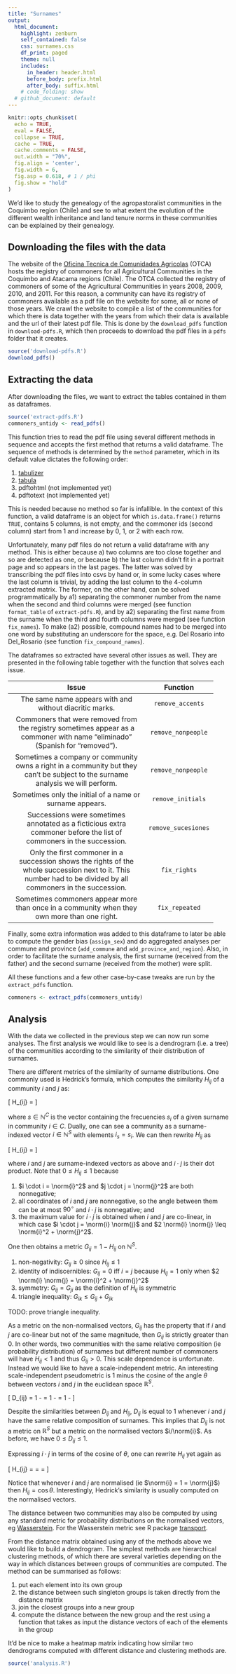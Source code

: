 ```yaml
---
title: "Surnames"
output:
  html_document:
    highlight: zenburn
    self_contained: false
    css: surnames.css
    df_print: paged
    theme: null
    includes:
      in_header: header.html
      before_body: prefix.html
      after_body: suffix.html
    # code_folding: show
  # github_document: default
---
```


```r
knitr::opts_chunk$set(
  echo = TRUE,
  eval = FALSE,
  collapse = TRUE,
  cache = TRUE,
  cache.comments = FALSE,
  out.width = "70%",
  fig.align = 'center',
  fig.width = 6,
  fig.asp = 0.618, # 1 / phi
  fig.show = "hold"
)
```

We'd like to study the genealogy
of the agropastoralist communities
in the Coquimbo region (Chile)
and see to what extent the evolution
of the different wealth inheritance
and land tenure norms in these communities
can be explained by their genealogy.


## Downloading the files with the data

The website of the
[Oficina Tecnica de Comunidades Agricolas](http://www.comunidadesagricolas.cl/) (OTCA)
hosts the registry of commoners
for all Agricultural Communities
in the Coquimbo and Atacama regions (Chile).
The OTCA collected the registry of commoners
of some of the Agricultural Communities
in years 2008, 2009, 2010, and 2011.
For this reason,
a community can have its registry of commoners
available as a pdf file on the website
for some, all or none of those years.
We crawl the website to compile
a list of the communities for which there is data
together with the years from which their data is available
and the url of their latest pdf file.
This is done by the `download_pdfs` function
in `download-pdfs.R`,
which then proceeds to download the pdf files
in a `pdfs` folder that it creates.

```r
source('download-pdfs.R')
download_pdfs()
```


## Extracting the data

After downloading the files,
we want to extract the tables contained in them as dataframes.

```r
source('extract-pdfs.R')
commoners_untidy <- read_pdfs()
```

This function tries to read the pdf file
using several different methods in sequence
and accepts the first method that returns a valid dataframe.
The sequence of methods is determined by
the `method` parameter,
which in its default value dictates the following order:

1. [tabulizer](https://github.com/ropensci/tabulizer)
2. [tabula](https://github.com/tabulapdf/tabula-java/)
3. pdftohtml (not implemented yet)
4. pdftotext (not implemented yet)

This is needed because no method so far is infallible.
<!-- For the purpose of this function, -->
In the context of this function,
a valid dataframe is an object
for which `is.data.frame()` returns `TRUE`,
contains 5 columns,
is not empty,
and the commoner ids (second column) start from 1
and increase by 0, 1, or 2 with each row.

Unfortunately, many pdf files do not return
a valid dataframe with any method.
This is either because a) two columns are too close together
and so are detected as one,
or because b) the last column didn't fit in a portrait page
and so appears in the last pages.
The latter was solved
by transcribing the pdf files into csvs by hand
or, in some lucky cases where the last column is trivial,
by adding the last column to
the 4-column extracted matrix.
The former, on the other hand,
can be solved programmatically by
a1) separating the commoner number from the name
when the second and third columns were merged
(see function `format_table` of `extract-pdfs.R`),
and by
a2) separating the first name from the surname 
when the third and fourth columns were merged
(see function `fix_names`).
To make (a2) possible,
compound names had to be merged into one word
by substituting an underscore for the space,
e.g. Del Rosario into Del_Rosario
(see function `fix_compound_names`).
<!-- The former can be solved by programmatic means -->
<!-- (see for instance the code in -->
<!--  function `format_table` of `extract-pdfs.R`, -->
<!--  although more is needed to fully solve the first issue) -->
<!-- but the latter must be solved -->
<!-- by transcribing the pdf files into csvs by hand. -->

The dataframes so extracted have several other issues as well.
They are presented in the following table
together with the function that solves each issue.

------------------------------------------------------------------
            Issue                                    Function
----------------------------------------------- ------------------
The same name appears with and
without diacritic marks.                        `remove_accents`

Commoners that were removed
from the registry sometimes appear              `remove_nonpeople`
as a commoner with name "eliminado"
(Spanish for "removed").

Sometimes a company or community owns
a right in a community but they can't           `remove_nonpeople`
be subject to the surname analysis
we will perform.

Sometimes only the initial of a name            `remove_initials`
or surname appears.

Successions were sometimes
annotated as a ficticious extra commoner        `remove_sucesiones`
before the list of commoners
in the succession.

Only the first commoner in a succession
shows the rights of the whole succession        `fix_rights`
next to it.
This number had to be divided by
all commoners in the succession.

Sometimes commoners appear more than once       `fix_repeated`
in a community when they own more than
one right.
------------------------------------------------------------------

Finally, some extra information was added
to this dataframe to later be able to
compute the gender bias (`assign_sex`)
and do aggregated analyses per commune and province
(`add_commune` and `add_province_and_region`).
Also, in order to facilitate the surname analysis,
the first surname (received from the father)
and the second surname (received from the mother)
were split.

All these functions and a few other case-by-case tweaks
are run by the `extract_pdfs` function.

```r
commoners <- extract_pdfs(commoners_untidy)
```


## Analysis

With the data we collected in the previous step
we can now run some analyses.
The first analysis we would like to see
is a dendrogram (i.e. a tree) of the communities
according to the similarity of
their distribution of surnames.

There are different metrics of
the similarity of surname distributions.
One commonly used is Hedrick's formula,
which computes the similarity $H_{ij}$
of a community $i$ and $j$ as:

\[ H_{ij} = \frac{ \sum_s s_i s_j }{
     \frac{1}{2} (\sum_s s_i^2 + \sum_s s_j^2) } \]

where $s \in \mathbb{N}^C$ is the vector
containing the frecuencies $s_i$
of a given surname in community $i \in C$.
Dually, one can see a community
as a surname-indexed vector
$i \in \mathbb{N}^S$
with elements $i_s = s_i$.
We can then rewrite $H_{ij}$ as

\[ H_{ij} = \frac{ 2 \, (i \cdot j) }{
     i \cdot i + j \cdot j } \]

where $i$ and $j$ are surname-indexed vectors as above
and $i \cdot j$ is their dot product.
Note that $0 \leq H_{ij} \leq 1$ because
$\newcommand{\norm}[1]{\left\lVert #1 \right\rVert}$

1) $i \cdot i = \norm{i}^2$ and $j \cdot j = \norm{j}^2$
   are both nonnegative;
2) all coordinates of $i$ and $j$ are nonnegative,
   so the angle between them can be at most $90^\circ$
   and $i \cdot j$ is nonnegative; and
3) the maximum value for $i \cdot j$ is obtained
   when $i$ and $j$ are co-linear,
   in which case $i \cdot j = \norm{i} \norm{j}$
   and $2 \norm{i} \norm{j} \leq \norm{i}^2 + \norm{j}^2$.

One then obtains a metric $G_{ij} = 1 - H_{ij}$ on $\mathbb{N}^S$.

1) non-negativity: $G_{ij} \geq 0$ since $H_{ij} \leq 1$
2) identity of indiscernibles: $G_{ij} = 0$ iff $i = j$
   because $H_{ij} = 1$ only when
   $2 \norm{i} \norm{j} = \norm{i}^2 + \norm{j}^2$
3) symmetry: $G_{ij} = G_{ji}$
   as the definition of $H_{ij}$ is symmetric
4) triangle inequality: $G_{ik} \leq G_{ij} + G_{jk}$

TODO: prove triangle inequality.

As a metric on the non-normalised vectors,
$G_{ij}$ has the property that if $i$ and $j$ are co-linear
but not of the same magnitude,
then $G_{ij}$ is strictly greater than 0.
In other words, two communities with the same
relative composition (ie probability distribution) of surnames
but different number of commoners
will have $H_{ij} < 1$ and thus $G_{ij} > 0$.
This scale dependence is unfortunate.
Instead we would like to have a scale-independent metric.
An interesting scale-independent pseudometric is $1$ minus
the cosine of the angle $\theta$ between vectors $i$ and $j$
in the euclidean space $\mathbb{R}^S$.

\[ D_{ij} = 1 - \cos \theta = 1 - \frac{ i \cdot j }{
     \sqrt{i \cdot i} \sqrt{j \cdot j} } =
   1 - \frac{ i \cdot j }{ \norm{i} \norm{j} } \]

Despite the similarities between $D_{ij}$ and $H_{ij}$,
$D_{ij}$ is equal to $1$ whenever $i$ and $j$
have the same relative composition of surnames.
This implies that $D_{ij}$ is not a metric on $\mathbb{R}^S$
but a metric on the normalised vectors $i/\norm{i}$.
As before, we have $0 \leq D_{ij} \leq 1$.

Expressing $i \cdot j$ in terms of the cosine of $\theta$,
one can rewrite $H_{ij}$ yet again as

\[ H_{ij} = \frac{ 2 \, (i \cdot j) }{ \norm{i}^2 + \norm{j}^2 } =
   \frac{ 2 \cos \theta \norm{i} \norm{j} }{
   \norm{i}^2 + \norm{j}^2 } =
   \frac{ 2 \cos \theta }{ \frac{\norm{i}}{\norm{j}} +
   \frac{\norm{i}}{\norm{j}} } \]

Notice that whenever $i$ and $j$ are normalised
(ie $\norm{i} = 1 = \norm{j}$) then $H_{ij} = \cos \theta$.
Interestingly, Hedrick's similarity is usually
computed on the normalised vectors.
<!-- Still, I have no geometric intution -->
<!-- for these expressions in the general case. -->

The distance between two communities may also be computed
by using any standard metric for probability distributions
on the normalised vectors,
eg [Wasserstein](https://en.wikipedia.org/wiki/Wasserstein_metric).
For the Wasserstein metric see R package
[transport](https://www.rdocumentation.org/packages/transport/versions/0.9-4).

From the distance matrix obtained using any of the methods above
we would like to build a dendrogram.
The simplest methods are hierarchical clustering methods,
of which there are several varieties depending on the way
in which distances between groups of communities are computed.
The method can be summarised as follows:

1) put each element into its own group
2) the distance between such singleton groups is
   taken directly from the distance matrix
3) join the closest groups into a new group
4) compute the distance between the new group and the rest
   using a function that takes as input the distance vectors
   of each of the elements in the group

It'd be nice to make a heatmap matrix
indicating how similar two dendrograms computed with
different distance and clustering methods are.


```r
source('analysis.R')
```






